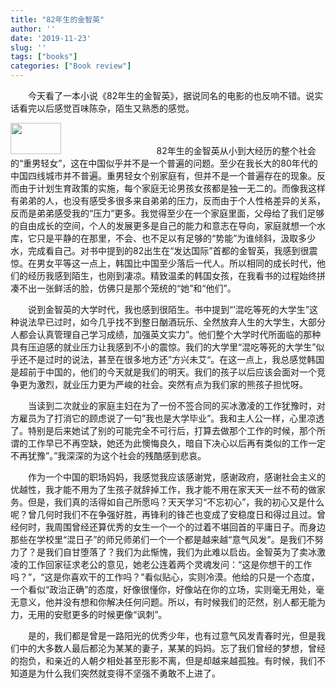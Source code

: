 ---
title: "82年生的金智英"
author: ''
date: '2019-11-23'
slug: ''
tags: ["books"]
categories: ["Book review"]
---

&emsp;&emsp;今天看了一本小说《82年生的金智英》，据说同名的电影的也反响不错。说实话看完以后感觉百味陈杂，陌生又熟悉的感觉。

![](/post/Zhiying1982_files/Jinzhien.jpg){width=40% height=50px}
&emsp;&emsp;82年生的金智英从小到大经历的整个社会的“重男轻女”，这在中国似乎并不是一个普遍的问题。至少在我长大的80年代的中国四线城市并不普遍。重男轻女个别家庭有，但并不是一个普遍存在的现象。反而由于计划生育政策的实施，每个家庭无论男孩女孩都是独一无二的。而像我这样有弟弟的人，也没有感受多很多来自弟弟的压力，反而由于个人性格差异的关系，反而是弟弟感受我的“压力”更多。我觉得至少在一个家庭里面，父母给了我们足够的自由成长的空间，个人的发展更多是自己的能力和意志在导向，家庭就想一个水库，它只是平静的在那里，不会、也不足以有足够的“势能”为谁倾斜，汲取多少水，完成看自己。对书中提到的82出生在“发达国际”首都的金智英，我感到很震惊。在男女平等这一点上，韩国比中国至少落后一代人。所以相同的成长时代，他们的经历我感到陌生，也刚到凄凉。精致温柔的韩国女孩，在我看书的过程始终拼凑不出一张鲜活的脸，仿佛只是那个笼统的“她”和“他们”。

&emsp;&emsp;说到金智英的大学时代，我也感到很陌生。书中提到“‘混吃等死的大学生”这种说法早已过时，如今几乎找不到整日酗酒玩乐、全然放弃人生的大学生，大部分人都会认真管理自己学习成绩，加强英文实力”。他们整个大学时代所面临的那种具有压迫感的就业压力让我感到不小的震惊。我们的大学里“混吃等死的大学生”似乎还不是过时的说法，甚至在很多地方还”方兴未艾“。在这一点上，我总感觉韩国是超前于中国的，他们的今天就是我们的明天。我们的孩子以后应该会面对一个竞争更为激烈，就业压力更为严峻的社会。突然有点为我们家的熊孩子担忧呀。

&emsp;&emsp;当读到二次就业的家庭主妇在为了一份不签合同的买冰激凌的工作犹豫时，对方雇员为了打消它的顾虑说了一句”我也是大学毕业”。我和主人公一样，心里凉透了。特别是后来她试了别的可能完全不可行后，打算去做那个工作的时候，那个所谓的工作早已不再空缺，她还为此懊悔良久，暗自下决心以后再有类似的工作一定不再犹豫”。”我深深的为这个社会的残酷感到悲哀。

&emsp;&emsp;作为一个中国的职场妈妈，我感觉我应该感谢党，感谢政府，感谢社会主义的优越性，我才能不用为了生孩子就辞掉工作，我才能不用在家天天一丝不苟的做家务。但是，我们真的活得如自己所愿吗？天天学习“不忘初心”，我的初心又是什么呢？曾几何时我们不在争强好胜，再锋利的锋芒也变成了安稳度日和得过且过。曾经何时，我周围曾经还算优秀的女生一个一个的过着不堪回首的平庸日子。而身边那些在学校里“混日子”的师兄师弟们一个一个都是越来越“意气风发”。是我们不努力了？是我们自甘堕落了？我们为此惭愧，我们为此难以启齿。金智英为了卖冰激凌的工作回家征求老公的意见，她老公连着两个灵魂发问：“这是你想干的工作吗？”，“这是你喜欢干的工作吗？”看似贴心，实则冷漠。他给的只是一个态度，一个看似“政治正确”的态度，好像很懂你，好像站在你的立场，实则毫无用处，毫无意义，他并没有想和你解决任何问题。所以，有时候我们的茫然，别人都无能为力，无用的安慰更多的时候更像“讽刺”。

&emsp;&emsp;是的，我们都是曾是一路阳光的优秀少年，也有过意气风发青春时光，但是我们中的大多数人最后都沦为某某的妻子，某某的妈妈。忘了我们曾经的梦想，曾经的抱负，和亲近的人朝夕相处甚至形影不离，但是却越来越孤独。有时候，我们不知道是为什么我们突然就变得不坚强不勇敢不上进了。
